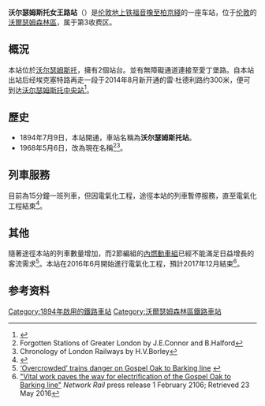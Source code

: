 {{Infobox London station
| name = Walthamstow Queen's Road
| image_name = Unit 172005 at Walthamstow Queen's Road.JPG
| locale = [[沃尔瑟姆斯托|沃尔瑟姆斯托]]
| borough = [[沃爾瑟姆森林區|沃爾瑟姆森林區]]
| manager = [[伦敦地上铁|伦敦地上铁]]
| owner = [[英国国营铁路公司|英国国营铁路公司]]
| symbol = overground
| gridref =
| railcode = WMW
| platforms = 2
| fare_zone = 3
<!-- | raillowexits0405 = 34,379
| raillowexits0506 = {{decrease}} 30,503
| raillowexits0607 = {{increase}} 62,520
| raillowexits0708 = {{increase}} 68,681
| raillowexits0809 = {{increase}} 69,418
| raillowexits0910 = {{increase}} 86,904 -->
| railexits1011 = {{increase}} 0.216
| railexits1112 = {{increase}} 0.335
| railexits1213 = {{increase}} 0.406
| railexits1314 = {{increase}} 0.459
| railexits1415 = {{increase}} 0.541
| latitude = 51.5817
| longitude = -0.024
| events1  = 营业中
| years1 = 1894
| access = yes
| access_note = <ref>{{Cite map/London Overground Map}}</ref><ref>{{Cite map/Standard Tube Map}}</ref>
| dft_category = E
}}

'''沃尔瑟姆斯托女王路站'''（{{lang-en|Walthamstow Queen's Road railway station}}）是[[伦敦地上铁|伦敦地上铁]][[福音橡至柏京綫|福音橡至柏京綫]]的一座车站，位于[[伦敦|伦敦]]的[[沃爾瑟姆森林區|沃爾瑟姆森林區]]，属于第3收费区。

==概況==
本站位於[[沃尔瑟姆斯托|沃尔瑟姆斯托]]，擁有2個站台。並有無障礙通道連接至愛丁堡路。自本站出站后经埃克塞特路再走一段于2014年8月新开通的雷·杜德利路约300米，便可到达[[沃尔瑟姆斯托中央站|沃尔瑟姆斯托中央站]]<ref>{{cite news |url=http://www.theboltonnews.co.uk/news/11406060.Stations_link_delayed_for_18_years_welcomed_by_commuters/ |title=Ray Dudley Way pedestrian footpath opened on Monday |newspaper=[[The_Bolton_News|The Bolton News]] |date=13 August 2014 |accessdate=28 August 2014 |archive-date=2017-01-03 |archive-url=https://web.archive.org/web/20170103093835/http://www.theboltonnews.co.uk/news/11406060.Stations_link_delayed_for_18_years_welcomed_by_commuters/ |dead-url=no }}</ref>。

==歷史==
*1894年7月9日，本站開通，車站名稱為'''沃尔瑟姆斯托站'''。
*1968年5月6日，改為現在名稱<ref>Forgotten Stations of Greater London by J.E.Connor and B.Halford</ref><ref>Chronology of London Railways by H.V.Borley</ref>。

==列車服務==
目前為15分鐘一班列車，但因電氣化工程，途徑本站的列車暫停服務，直至電氣化工程結束<ref>{{NRtimes|May 2016|62}}</ref>。

==其他==
隨著途徑本站的列車數量增加，而2節編組的[[內燃動車組|內燃動車組]]已經不能滿足日益增長的客流需求<ref>[http://www.camdennewjournal.com/news/2010/mar/%E2%80%98overcrowded%E2%80%99-trains-danger-gospel-oak-barking-line ‘Overcrowded’ trains danger on Gospel Oak to Barking line] {{webarchive|url=https://web.archive.org/web/20150210182543/http://www.camdennewjournal.com/news/2010/mar/%E2%80%98overcrowded%E2%80%99-trains-danger-gospel-oak-barking-line |date=2015-02-10 }}</ref>。本站在2016年6月開始進行電氣化工程，預計2017年12月結束<ref>[https://www.networkrail.co.uk/news/2016/feb/vital-work-paves-way-GOBE/ "Vital work paves the way for electrification of the Gospel Oak to Barking line"] {{webarchive|url=https://web.archive.org/web/20160630154839/https://www.networkrail.co.uk/news/2016/feb/vital-work-paves-way-GOBE/ |date=2016-06-30 }}''Network Rail'' press release 1 February 2106; Retrieved 23 May 2016</ref>。

==参考资料==
{{reflist}}

{{倫敦地上鐵福音橡巴金線}}

{{DEFAULTSORT:Walthamstow Queen's Road}}
[[Category:1894年啟用的鐵路車站|Category:1894年啟用的鐵路車站]]
[[Category:沃爾瑟姆森林區鐵路車站|Category:沃爾瑟姆森林區鐵路車站]]